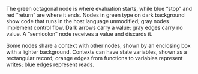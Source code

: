 The green octagonal node is where evaluation starts, while blue "stop" and red "return" are where it ends. Nodes in green type on dark background show code that runs in the host language unmodified; gray nodes implement control flow. Dark arrows carry a value; gray edges carry no value. A "semicolon" node receives a value and discards it.

Some nodes share a context with other nodes, shown by an enclosing box with a lighter background. Contexts can have state variables, shown as a rectangular record; orange edges from functions to variables represent writes; blue edges represent reads.


